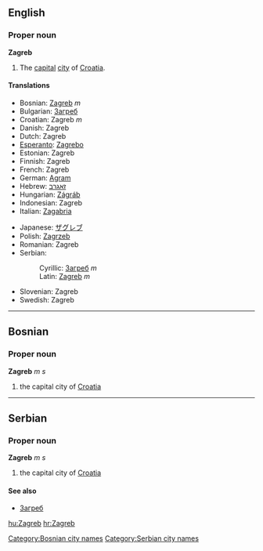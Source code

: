 ==English==
{{wikipedia}}
===Proper noun===
'''Zagreb'''

#The [[capital]] [[city]] of [[Croatia]].

====Translations====
{{top}}
*Bosnian: [[Zagreb#Bosnian|Zagreb]] ''m''
*Bulgarian: [[Загреб]]
*Croatian: Zagreb ''m''
*Danish: Zagreb
*Dutch: Zagreb
*[[Esperanto]]: [[Zagrebo]]
*Estonian: Zagreb
*Finnish: Zagreb
*French: Zagreb
*German: [[Agram]]
*Hebrew: [[זאגרב]]
*Hungarian: [[Zágráb]]
*Indonesian: Zagreb
*Italian: [[Zagabria]]
{{mid}}
*Japanese: [[ザグレブ]]
*Polish: [[Zagrzeb]]
*Romanian: Zagreb
*Serbian:
*:Cyrillic: [[Загреб]] ''m''
*:Latin: [[Zagreb#Serbian|Zagreb]] ''m''
*Slovenian: Zagreb
*Swedish: Zagreb
{{bottom}}

----

==Bosnian==
===Proper noun===
'''Zagreb''' ''m s''
#the capital city of [[Croatia]]
[[Category:Bosnian city names]]

----

==Serbian==
===Proper noun===
'''Zagreb''' ''m s''
#the capital city of [[Croatia]]
====See also====
*[[Загреб]]
[[Category:Serbian city names]]

[[hu:Zagreb]]
[[hr:Zagreb]]